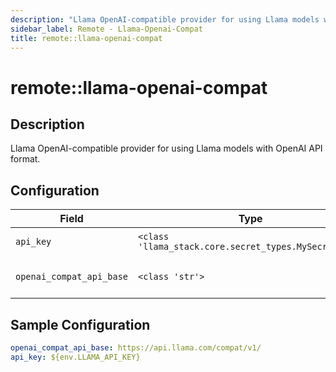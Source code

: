 ```yaml
---
description: "Llama OpenAI-compatible provider for using Llama models with OpenAI API format."
sidebar_label: Remote - Llama-Openai-Compat
title: remote::llama-openai-compat
---
```


# remote::llama-openai-compat

## Description

Llama OpenAI-compatible provider for using Llama models with OpenAI API format.

## Configuration

| Field | Type | Required | Default | Description |
|-------|------|----------|---------|-------------|
| `api_key` | `<class 'llama_stack.core.secret_types.MySecretStr'>` | No |  | The Llama API key |
| `openai_compat_api_base` | `<class 'str'>` | No | https://api.llama.com/compat/v1/ | The URL for the Llama API server |

## Sample Configuration

```yaml
openai_compat_api_base: https://api.llama.com/compat/v1/
api_key: ${env.LLAMA_API_KEY}
```
